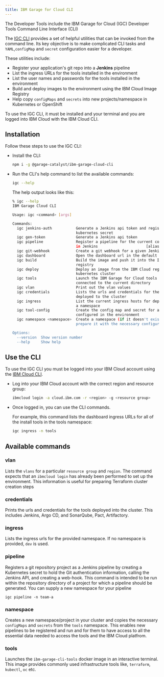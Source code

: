 ```yaml
---
title: IBM Garage for Cloud CLI
---
```


<PageDescription>

The Developer Tools include the IBM Garage for Cloud (IGC) Developer Tools Command Line Interface (CLI)

</PageDescription>

The [IGC CLI](https://github.com/ibm-garage-cloud/ibm-garage-cloud-cli) 
provides a set of helpful utilities that can be invoked from the command line. Its key objective is to make complicated CLI tasks and `YAML`,`configMap` and `secret` configuration easier for a developer.

These utilities include:
- Register your application's git repo into a **Jenkins** pipeline
- List the ingress URLs for the tools installed in the environment
- List the user names and passwords for the tools installed in the environment
- Build and deploy images to the environment using the IBM Cloud Image Registry
- Help copy `configMaps` and `secrets` into new projects/namespace in Kubernetes or OpenShift

To use the IGC CLI, it must be installed and your terminal and you are logged into IBM Cloud with the IBM Cloud CLI.

## Installation

Follow these steps to use the IGC CLI:
- Install the CLI:
    ```bash
    npm i -g @garage-catalyst/ibm-garage-cloud-cli
    ````
- Run the CLI's help command to list the available commands:
    ```bash
    igc --help
    ```

    The help output looks like this:

    ```bash
    % igc --help
    IBM Garage Cloud CLI

    Usage: igc <command> [args]

    Commands:
      igc jenkins-auth           Generate a Jenkins api token and register it as
                                 kubernetes secret
      igc gen-token              Generate a Jenkins api token
      igc pipeline               Register a pipeline for the current code repository
                                 in Jenkins                      [aliases: register]
      igc git-webhook            Create a git webhook for a given Jenkins pipeline
      igc dashboard              Open the dashboard url in the default browser
      igc build                  Build the image and push it into the IBM Cloud
                                 registry
      igc deploy                 Deploy an image from the IBM Cloud registry into a
                                 kubernetes cluster
      igc tools                  Launch the IBM Garage for Cloud tools image
                                 connected to the current directory
      igc vlan                   Print out the vlan values
      igc credentials            Lists the urls and credentials for the tools
                                 deployed to the cluster
      igc ingress                List the current ingress hosts for deployed apps in
                                 a namespace
      igc tool-config            Create the config map and secret for a tool
                                 configured in the environment
      igc namespace <namespace>  Create a namespace (if it doesn't exist) and
                                 prepare it with the necessary configuration

    Options:
      --version  Show version number                                       [boolean]
      --help     Show help
    ```

## Use the CLI

To use the IGC CLI you must be logged into your
IBM Cloud account using the [IBM Cloud CLI](https://cloud.ibm.com/docs/cli "IBM Cloud CLI and Developer Tools").

- Log into your IBM Cloud account with the correct region and resource group:
    ```bash
    ibmcloud login -a cloud.ibm.com -r <region> -g <resource group>
    ```

- Once logged in, you can use the CLI commands.

    For example, this command lists the dashboard ingress URLs for all of the install tools in the tools namespace:

    ```bash
    igc ingress -n tools
    ```

## Available commands

### vlan

Lists the `vlans` for a particular `resource group` and `region`. The command
expects that an `ibmcloud login` has already been performed to set up the
environment. This information is useful for preparing Terraform cluster creation steps

### credentials

Prints the urls and credentials for the tools deployed into the cluster.
This includes Jenkins, Argo CD, and SonarQube, Pact, Artifactory.

### ingress

Lists the ingress urls for the provided namespace. If no namespace
is provided, `dev` is used.

### pipeline

Registers a git repository project as a Jenkins pipeline by creating a Kubernetes secret to hold
the Git authentication information, calling the Jenkins API, and creating a web-hook.
This command is intended to be run within the repository directory of a project for
which a pipeline should be generated. You can supply a new namespace for your pipeline

```
igc pipeline -n team-a
```

### namespace

Creates a new namespace/project in your cluster and copies the necessary `configMaps` and `secrets` from the `tools` namespace.
This enables new pipelines to be registered and run and for them to have access to all the essential data needed to access the tools and the IBM Cloud platfrom.

### tools

Launches the `ibm-garage-cli-tools` docker image in an interactive
terminal. This image provides commonly used infrastructure tools like,
`terraform`, `kubectl`, `oc` etc.
